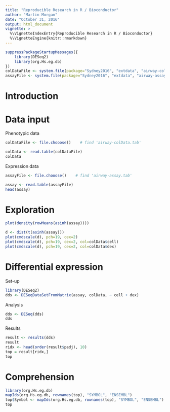 ```yaml
---
title: "Reproducible Research in R / Bioconductor"
author: "Martin Morgan"
date: "October 31, 2016"
output: html_document
vignette: >
  %\VignetteIndexEntry{Reproducible Research in R / Bioconductor}
  %\VignetteEngine{knitr::rmarkdown}
---
```


```r
suppressPackageStartupMessages({
    library(DESeq2)
    library(org.Hs.eg.db)
})
colDataFile <- system.file(package="Sydney2016", "extdata", "airway-colData.tab")
assayFile <- system.file(package="Sydney2016", "extdata", "airway-assay.tab")
```

# Introduction

# Data input

Phenotypic data

```r
colDataFile <- file.chooose()    # find 'airway-colData.tab'
```

```r
colData <- read.table(colDataFile)
colData

```
Expression data


```r
assayFile <- file.chooose()    # find 'airway-assay.tab'
```
```r
assay <- read.table(assayFile)
head(assay)
```

# Exploration

```r
plot(density(rowMeans(asinh(assay))))
```

```r
d <- dist(t(asinh(assay)))
plot(cmdscale(d), pch=19, cex=2)
plot(cmdscale(d), pch=19, cex=2, col=colData$cell)
plot(cmdscale(d), pch=19, cex=2, col=colData$dex)
```

# Differential expression

Set-up

```r
library(DESeq2)
dds <- DESeqDataSetFromMatrix(assay, colData, ~ cell + dex)
```

Analysis

```r
dds <- DESeq(dds)
dds
```

Results

```r
result <- results(dds)
result
ridx <- head(order(result$padj), 10)
top = result[ridx,]
top
```

# Comprehension

```r
library(org.Hs.eg.db)
mapIds(org.Hs.eg.db, rownames(top), "SYMBOL", "ENSEMBL")
top$Symbol <- mapIds(org.Hs.eg.db, rownames(top), "SYMBOL", "ENSEMBL")
top
```

